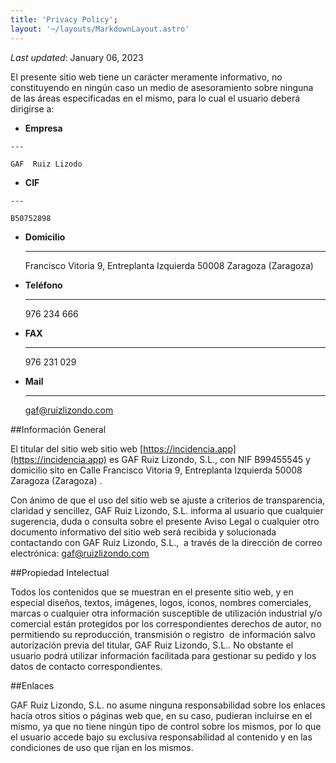 ```yaml
---
title: 'Privacy Policy';
layout: '~/layouts/MarkdownLayout.astro'
---
```


_Last updated_: January 06, 2023


El presente sitio web tiene un carácter meramente informativo, no constituyendo en ningún caso un medio de asesoramiento sobre ninguna de las áreas especificadas en el mismo, para lo cual el usuario deberá dirigirse a:
<div class="grid cards" markdown>

-    __Empresa__

    ---

    GAF  Ruiz Lizodo


-    __CIF__

    ---

    B50752898

-  __Domicilio__ 

    ---

    Francisco Vitoria 9, Entreplanta Izquierda 50008 Zaragoza (Zaragoza)

-  __Teléfono__ 

    ---

    976 234 666

-  __FAX__ 

    ---

    976 231 029

-  __Mail__ 

    ---

    gaf@ruizlizondo.com

</div>


##Información General

El titular del sitio web sitio web [https://incidencia.app](https://incidencia.app) es GAF Ruiz Lizondo, S.L., con NIF B99455545 y domicilio sito en Calle Francisco Vitoria 9, Entreplanta Izquierda 50008 Zaragoza (Zaragoza) .

Con ánimo de que el uso del sitio web se ajuste a criterios de transparencia, claridad y sencillez, GAF Ruiz Lizondo, S.L. informa al usuario que cualquier sugerencia, duda o consulta sobre el presente Aviso Legal o cualquier otro documento informativo del sitio web será recibida y solucionada contactando con GAF Ruiz Lizondo, S.L.,  a través de la dirección de correo electrónica: gaf@ruizlizondo.com

##Propiedad Intelectual

Todos los contenidos que se muestran en el presente sitio web, y en especial diseños, textos, imágenes, logos, iconos, nombres comerciales, marcas o cualquier otra información susceptible de utilización industrial y/o comercial están protegidos por los correspondientes derechos de autor, no permitiendo su reproducción, transmisión o registro  de información salvo autorización previa del titular, GAF Ruiz Lizondo, S.L.. No obstante el usuario podrá utilizar información facilitada para gestionar su pedido y los datos de contacto correspondientes.

##Enlaces

GAF Ruiz Lizondo, S.L. no asume ninguna responsabilidad sobre los enlaces hacía otros sitios o páginas web que, en su caso, pudieran incluirse en el mismo, ya que no tiene ningún tipo de control sobre los mismos, por lo que el usuario accede bajo su exclusiva responsabilidad al contenido y en las condiciones de uso que rijan en los mismos.
